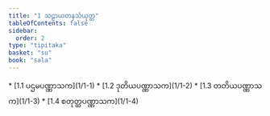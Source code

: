 ```yaml
---
title: "1 သဠာယတနသံယုတ္တ"
tableOfContents: false
sidebar:
  order: 2
type: "tipitaka"
basket: "su"
book: "sala"
---
```



<DynamicBreadcrumb />



<TableOfContents book="sala" section="1">
* [1.1 ပဌမပဏ္ဏာသက](1/1-1)
* [1.2 ဒုတိယပဏ္ဏာသက](1/1-2)
* [1.3 တတိယပဏ္ဏာသက](1/1-3)
* [1.4 စတုတ္ထပဏ္ဏာသက](1/1-4)
</TableOfContents>